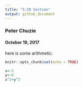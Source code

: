 ```yaml
---
title: "5:30 Section"
output: github_document
---
```

### Peter Chuzie
#### October 19, 2017

here is some arithmetic:
```r
knitr::opts_chunk$set(echo = TRUE)
```

```r
x<-5
y<-6
x^2+y^2
```

